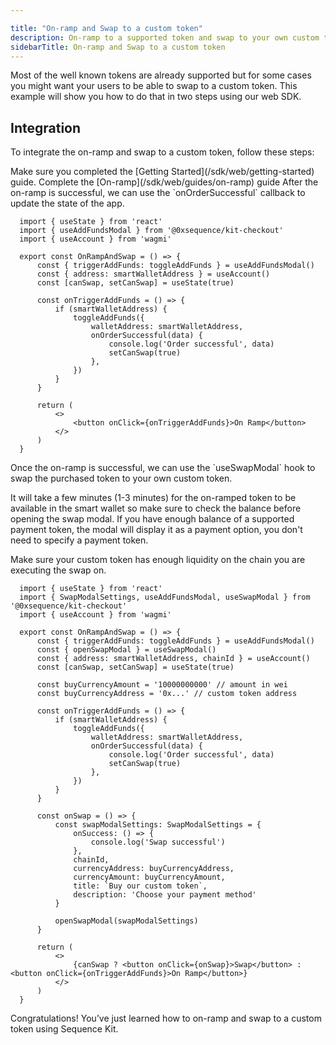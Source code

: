 ```yaml
---

title: "On-ramp and Swap to a custom token"
description: On-ramp to a supported token and swap to your own custom token.
sidebarTitle: On-ramp and Swap to a custom token
---
```


Most of the well known tokens are already supported but for some cases you might want your users to be able to swap to a custom token. 
This example will show you how to do that in two steps using our web SDK.

## Integration
To integrate the on-ramp and swap to a custom token, follow these steps:


<Steps>

<Step title="Setup Sequence Kit">
  Make sure you completed the [Getting Started](/sdk/web/getting-started) guide.
</Step>

<Step title="On ramp to a supported token">
  Complete the [On-ramp](/sdk/web/guides/on-ramp) guide
</Step>

<Step title="Update state after on-ramp is successful">
After the on-ramp is successful, we can use the `onOrderSuccessful` callback to update the state of the app.

```tsx
  import { useState } from 'react'
  import { useAddFundsModal } from '@0xsequence/kit-checkout'
  import { useAccount } from 'wagmi'

  export const OnRampAndSwap = () => {
      const { triggerAddFunds: toggleAddFunds } = useAddFundsModal()
      const { address: smartWalletAddress } = useAccount()
      const [canSwap, setCanSwap] = useState(true)

      const onTriggerAddFunds = () => {
          if (smartWalletAddress) {
              toggleAddFunds({
                  walletAddress: smartWalletAddress,
                  onOrderSuccessful(data) {
                      console.log('Order successful', data)
                      setCanSwap(true)
                  },
              })
          }
      }

      return (
          <>
              <button onClick={onTriggerAddFunds}>On Ramp</button>
          </>
      )
  }
```
</Step>

<Step title="Swap to a custom token with Smart Swaps">
Once the on-ramp is successful, we can use the `useSwapModal` hook to swap the purchased token to your own custom token. 

It will take a few minutes (1-3 minutes) for the on-ramped token to be available in the smart wallet so make sure to check the balance before opening the swap modal.
If you have enough balance of a supported payment token, the modal will display it as a payment option, you don't need to specify a payment token.

<Warning>
  Make sure your custom token has enough liquidity on the chain you are executing the swap on.
</Warning>

```tsx
  import { useState } from 'react'
  import { SwapModalSettings, useAddFundsModal, useSwapModal } from '@0xsequence/kit-checkout'
  import { useAccount } from 'wagmi'

  export const OnRampAndSwap = () => {
      const { triggerAddFunds: toggleAddFunds } = useAddFundsModal()
      const { openSwapModal } = useSwapModal()
      const { address: smartWalletAddress, chainId } = useAccount()
      const [canSwap, setCanSwap] = useState(true)

      const buyCurrencyAmount = '10000000000' // amount in wei
      const buyCurrencyAddress = '0x...' // custom token address

      const onTriggerAddFunds = () => {
          if (smartWalletAddress) {
              toggleAddFunds({
                  walletAddress: smartWalletAddress,
                  onOrderSuccessful(data) {
                      console.log('Order successful', data)
                      setCanSwap(true)
                  },
              })
          }
      }

      const onSwap = () => {
          const swapModalSettings: SwapModalSettings = {
              onSuccess: () => {
                  console.log('Swap successful')
              },
              chainId,
              currencyAddress: buyCurrencyAddress,
              currencyAmount: buyCurrencyAmount,
              title: `Buy our custom token`,
              description: 'Choose your payment method'
          }

          openSwapModal(swapModalSettings)
      }

      return (
          <>
              {canSwap ? <button onClick={onSwap}>Swap</button> : <button onClick={onTriggerAddFunds}>On Ramp</button>}
          </>
      )
  }
```
</Step>
</Steps>

Congratulations! You’ve just learned how to on-ramp and swap to a custom token using Sequence Kit.

